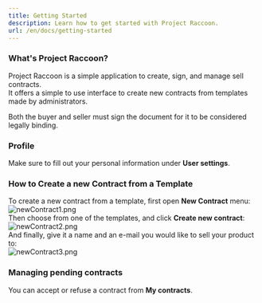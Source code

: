 ```yaml
---
title: Getting Started
description: Learn how to get started with Project Raccoon.
url: /en/docs/getting-started
---
```


### What's Project Raccoon?  
Project Raccoon is a simple application to create, sign, and manage sell contracts.  
It offers a simple to use interface to create new contracts from templates made by administrators.  

Both the buyer and seller must sign the document for it to be considered legally binding.  

### Profile  
Make sure to fill out your personal information under **User settings**.  

### How to Create a new Contract from a Template  
To create a new contract from a template, first open **New Contract** menu:  
![newContract1.png](/images/en/newContract1.png)  
Then choose from one of the templates, and click **Create new contract**:  
![newContract2.png](/images/en/newContract2.png)  
And finally, give it a name and an e-mail you would like to sell your product to:  
![newContract3.png](/images/en/newContract3.png)  

### Managing pending contracts  
You can accept or refuse a contract from **My contracts**.  